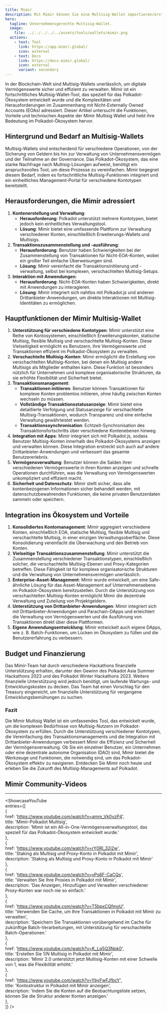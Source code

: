 ```yaml
---
title: Mimir  
description: Mit Mimir können Sie eine Multisig-Wallet importieren/erstellen, Vermögenswerte übertragen, DOT nativ staken...  
hero:  
  tagline: Unternehmensgerechte Multisig-Wallet.  
  image:  
    file: ../../../../../assets/tools/wallets/mimir.png  
  actions:  
    - text: Tool  
      link: https://app.mimir.global/  
      icon: external  
    - text: Docs  
      link: https://docs.mimir.global/  
      icon: external  
      variant: secondary  
---
```



In der Blockchain-Welt sind Multisig-Wallets unerlässlich, um digitale Vermögenswerte sicher und effizient zu verwalten. Mimir ist ein fortschrittliches Multisig-Wallet-Tool, das speziell für das Polkadot-Ökosystem entwickelt wurde und die Komplexitäten und Herausforderungen im Zusammenhang mit Nicht-Externally Owned Accounts (EOAs) adressiert. Dieser Artikel untersucht die Funktionen, Vorteile und technischen Aspekte der Mimir Multisig Wallet und hebt ihre Bedeutung im Polkadot-Ökosystem hervor.

## Hintergrund und Bedarf an Multisig-Wallets
Multisig-Wallets sind entscheidend für verschiedene Operationen, von der Sicherung von Geldern bis hin zur Verwaltung von Unternehmensvermögen und der Teilnahme an der Governance. Das Polkadot-Ökosystem, das eine starke Nachfrage nach Multisig-Lösungen aufweist, benötigt ein anspruchsvolles Tool, um diese Prozesse zu vereinfachen. Mimir begegnet diesem Bedarf, indem es fortschrittliche Multisig-Funktionen integriert und ein einheitliches Management-Portal für verschiedene Kontotypen bereitstellt.

## Herausforderungen, die Mimir adressiert
1. **Kontenerstellung und Verwaltung**:
    - **Herausforderung**: Polkadot unterstützt mehrere Kontotypen, bietet jedoch kein einheitliches Verwaltungstool.
    - **Lösung**: Mimir bietet eine umfassende Plattform zur Verwaltung verschiedener Konten, einschließlich Erweiterungs-Wallets und Multisigs.
2. **Transaktionszusammenstellung und -ausführung**:
    - **Herausforderung**: Benutzer haben Schwierigkeiten bei der Zusammenstellung von Transaktionen für Nicht-EOA-Konten, wobei ein großer Teil einfache Überweisungen sind.
    - **Lösung**: Mimir vereinfacht die Transaktionsinitiierung und -verwaltung, selbst bei komplexen, verschachtelten Multisig-Setups.
3. **Interaktion mit Anwendungen**:
    - **Herausforderung**: Nicht-EOA-Konten haben Schwierigkeiten, direkt mit Anwendungen zu interagieren.
    - **Lösung**: Mimir integriert sich nahtlos mit Polkadot.js und anderen Drittanbieter-Anwendungen, um direkte Interaktionen mit Multisig-Identitäten zu ermöglichen.

## Hauptfunktionen der Mimir Multisig-Wallet
1. **Unterstützung für verschiedene Kontotypen**: Mimir unterstützt eine Reihe von Kontosystemen, einschließlich Erweiterungskonten, statische Multisig, flexible Multisig und verschachtelte Multisig-Konten. Diese Vielseitigkeit ermöglicht es Benutzern, ihre Vermögenswerte und Transaktionen effizient im Polkadot-Ökosystem zu verwalten.
2. **Verschachtelte Multisig-Konten**: Mimir ermöglicht die Erstellung von verschachtelten Multisig-Konten, bei denen ein Multisig andere Multisigs als Mitglieder enthalten kann. Diese Funktion ist besonders nützlich für Unternehmen und komplexe organisatorische Strukturen, da sie erhöhte Flexibilität und Sicherheit bietet.
3. **Transaktionsmanagement**:
   - **Transaktionen initiieren**: Benutzer können Transaktionen für komplexe Konten problemlos initiieren, ohne häufig zwischen Konten wechseln zu müssen.
   - **Vollständige Transaktionsstatusanzeige**: Mimir bietet eine detaillierte Verfolgung und Statusanzeige für verschachtelte Multisig-Transaktionen, wodurch Transparenz und eine einfache Verwaltung gewährleistet werden.
   - **Transaktionssynchronisation**: Echtzeit-Synchronisation des Transaktionsfortschritts über verschiedene Kontenebenen hinweg.
4. **Integration mit Apps**: Mimir integriert sich mit Polkadot.js, sodass Benutzer Multisig-Konten innerhalb des Polkadot-Ökosystems anzeigen und verwalten können. Diese Integration erstreckt sich auch auf andere Drittanbieter-Anwendungen und verbessert das gesamte Benutzererlebnis.
5. **Vermögensverwaltung**: Benutzer können die Salden ihrer verschiedenen Vermögenswerte in ihren Konten anzeigen und schnelle Operationen durchführen, was die Verwaltung von Vermögenswerten unkompliziert und effizient macht.
6. **Sicherheit und Datenschutz**: Mimir stellt sicher, dass alle kontenbezogenen Informationen sicher behandelt werden, mit datenschutzbewahrenden Funktionen, die keine privaten Benutzerdaten sammeln oder speichern.

## Integration ins Ökosystem und Vorteile
1. **Konsolidiertes Kontomanagement**: Mimir aggregiert verschiedene Konten, einschließlich EOA, statische Multisig, flexible Multisig und verschachtelte Multisig, in einer einzigen Verwaltungsoberfläche. Diese Konsolidierung vereinfacht die Überwachung und den Betrieb von Konten.
2. **Vielseitige Transaktionszusammenstellung**: Mimir unterstützt die Zusammenstellung verschiedener Transaktionstypen, einschließlich solcher, die verschachtelte Multisig-Ebenen und Proxy-Kategorien betreffen. Diese Fähigkeit ist für komplexe organisatorische Strukturen und die Verwaltung von Unternehmensvermögen unerlässlich.
3. **Enterprise-Asset-Management**: Mimir wurde entwickelt, um eine Safe-ähnliche Lösung für das Asset-Management auf Unternehmensebene im Polkadot-Ökosystem bereitzustellen. Durch die Unterstützung von verschachtelten Multisig-Konten ermöglicht Mimir die dezentrale Verwaltung und Zuteilung von Projektgeldern.
4. **Unterstützung von Drittanbieter-Anwendungen**: Mimir integriert sich mit Drittanbieter-Anwendungen und Parachain-DApps und erleichtert die Verwaltung von Vermögenswerten und die Ausführung von Transaktionen direkt über diese Plattformen.
5. **Eigene Anwendungsentwicklung**: Mimir entwickelt auch eigene DApps, wie z. B. Batch-Funktionen, um Lücken im Ökosystem zu füllen und die Benutzererfahrung zu verbessern.

## Budget und Finanzierung
Das Mimir-Team hat durch verschiedene Hackathons finanzielle Unterstützung erhalten, darunter den Gewinn des Polkadot Asia Summer Hackathons 2023 und des Polkadot Winter Hackathons 2023. Weitere finanzielle Unterstützung wird jedoch benötigt, um laufende Wartungs- und Entwicklungskosten zu decken. Das Team hat einen Vorschlag für den Treasury eingereicht, um finanzielle Unterstützung für vergangene Entwicklungsbemühungen zu suchen.

### Fazit
Die Mimir Multisig Wallet ist ein umfassendes Tool, das entwickelt wurde, um die komplexen Bedürfnisse von Multisig-Nutzern im Polkadot-Ökosystem zu erfüllen. Durch die Unterstützung verschiedener Kontotypen, die Vereinfachung des Transaktionsmanagements und die Integration mit Drittanbieter-Anwendungen verbessert Mimir die Effizienz und Sicherheit der Vermögensverwaltung. Ob Sie ein einzelner Benutzer, ein Unternehmen oder eine dezentrale autonome Organisation (DAO) sind, Mimir bietet die Werkzeuge und Funktionen, die notwendig sind, um das Polkadot-Ökosystem effektiv zu navigieren. Entdecken Sie Mimir noch heute und erleben Sie die Zukunft des Multisig-Managements auf Polkadot.

## Mimir Community-Videos
--------------
<ShowcaseYouTube  
  entries={[  
    {  
      href: 'https://www.youtube.com/watch?v=amm_Vk0vzP4',  
      title: 'Mimir-Polkadot Multisig',  
      description: 'Mimir ist ein All-in-One-Vermögensverwaltungstool, das speziell für das Polkadot-Ökosystem entwickelt wurde.'  
    },  
    {  
      href: 'https://www.youtube.com/watch?v=rY0RI_32j2w',  
      title: 'Staking als Multisig und Proxy-Konto in Polkadot mit Mimir',  
      description: 'Staking als Multisig und Proxy-Konto in Polkadot mit Mimir'  
    },  
    {  
      href: 'https://www.youtube.com/watch?v=yPs6F-CaCQs',  
      title: 'Verwalten Sie Ihre Proxies in Polkadot mit Mimir',  
      description: 'Das Anzeigen, Hinzufügen und Verwalten verschiedener Proxy-Konten war noch nie so einfach.'  
    },  
    {  
      href: 'https://www.youtube.com/watch?v=T5bpxCQfmoU',  
      title: 'Verwenden Sie Cache, um Ihre Transaktionen in Polkadot mit Mimir zu verwalten',  
      description: 'Speichern Sie Transaktionen vorübergehend im Cache für zukünftige Batch-Verarbeitungen, mit Unterstützung für verschachtelte Batch-Operationen.'  
    },  
    {  
      href: 'https://www.youtube.com/watch?v=K_Lq5Q3Npk0',  
      title: 'Erstellen Sie 1/N Multisig in Polkadot mit Mimir',  
      description: 'Mimir 2.0 unterstützt jetzt Multisig-Konten mit einer Schwelle von 1, was die Flexibilität erhöht.'  
    },  
    {  
      href: 'https://www.youtube.com/watch?v=YbyFwFJfbcY',  
      title: 'Kontostruktur in Polkadot mit Mimir anzeigen',  
      description: 'Indem Sie die Konten auf die Beobachtungsliste setzen, können Sie die Struktur anderer Konten anzeigen.'  
    },  
  ]} />